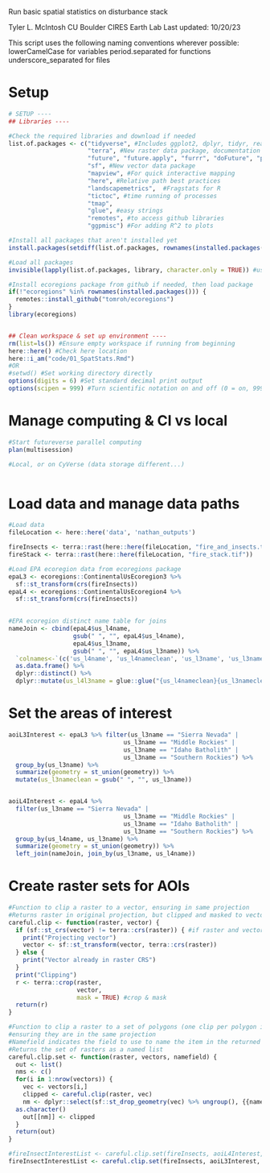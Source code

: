 Run basic spatial statistics on disturbance stack

Tyler L. McIntosh
CU Boulder CIRES Earth Lab
Last updated: 10/20/23

This script uses the following naming conventions wherever possible:
 lowerCamelCase for variables
 period.separated for functions
 underscore_separated for files

# Setup

```r
# SETUP ----
## Libraries ----

#Check the required libraries and download if needed
list.of.packages <- c("tidyverse", #Includes ggplot2, dplyr, tidyr, readr, purrr, tibble, stringr, forcats
                      "terra", #New raster data package, documentation pdf here: https://cran.r-project.org/web/packages/terra/terra.pdf
                      "future", "future.apply", "furrr", "doFuture", "progressr", #Futureverse! https://www.futureverse.org/packages-overview.html; https://henrikbengtsson.github.io/course-stanford-futureverse-2023/
                      "sf", #New vector data package
                      "mapview", #For quick interactive mapping
                      "here", #Relative path best practices
                      "landscapemetrics",  #Fragstats for R
                      "tictoc", #time running of processes
                      "tmap",
                      "glue", #easy strings
                      "remotes", #to access github libraries
                      "ggpmisc") #For adding R^2 to plots

#Install all packages that aren't installed yet
install.packages(setdiff(list.of.packages, rownames(installed.packages())))

#Load all packages
invisible(lapply(list.of.packages, library, character.only = TRUE)) #use 'invisible' to prevent output being displayed

#Install ecoregions package from github if needed, then load package
if(!"ecoregions" %in% rownames(installed.packages())) {
  remotes::install_github("tomroh/ecoregions")
}
library(ecoregions)


## Clean workspace & set up environment ----
rm(list=ls()) #Ensure empty workspace if running from beginning
here::here() #Check here location
here::i_am("code/01_SpatStats.Rmd")
#OR
#setwd() #Set working directory directly
options(digits = 6) #Set standard decimal print output
options(scipen = 999) #Turn scientific notation on and off (0 = on, 999 = off)
```

# Manage computing & CI vs local

```r
#Start futureverse parallel computing
plan(multisession)

#Local, or on CyVerse (data storage different...)



```


# Load data and manage data paths

```r
#Load data
fileLocation <- here::here('data', 'nathan_outputs')

fireInsects <- terra::rast(here::here(fileLocation, "fire_and_insects.tif"))
fireStack <- terra::rast(here::here(fileLocation, "fire_stack.tif"))

#Load EPA ecoregion data from ecoregions package
epaL3 <- ecoregions::ContinentalUsEcoregion3 %>% 
  sf::st_transform(crs(fireInsects))
epaL4 <- ecoregions::ContinentalUsEcoregion4 %>% 
  sf::st_transform(crs(fireInsects))

  
#EPA ecoregion distinct name table for joins
nameJoin <- cbind(epaL4$us_l4name, 
                  gsub(" ", "", epaL4$us_l4name),
                  epaL4$us_l3name,
                  gsub(" ", "", epaL4$us_l3name)) %>% 
  `colnames<-`(c('us_l4name', 'us_l4nameclean', 'us_l3name', 'us_l3nameclean')) %>%
  as.data.frame() %>%
  dplyr::distinct() %>%
  dplyr::mutate(us_l4l3name = glue::glue("{us_l4nameclean}{us_l3nameclean}"))

```

# Set the areas of interest

```r
aoiL3Interest <- epaL3 %>% filter(us_l3name == "Sierra Nevada" | 
                                us_l3name == "Middle Rockies" | 
                                us_l3name == "Idaho Batholith" | 
                                us_l3name == "Southern Rockies") %>%
  group_by(us_l3name) %>%
  summarize(geometry = st_union(geometry)) %>%
  mutate(us_l3nameclean = gsub(" ", "", us_l3name))


aoiL4Interest <- epaL4 %>%
  filter(us_l3name == "Sierra Nevada" | 
                                us_l3name == "Middle Rockies" | 
                                us_l3name == "Idaho Batholith" | 
                                us_l3name == "Southern Rockies") %>%
  group_by(us_l4name, us_l3name) %>%
  summarize(geometry = st_union(geometry)) %>%
  left_join(nameJoin, join_by(us_l3name, us_l4name))

```

# Create raster sets for AOIs

```r
#Function to clip a raster to a vector, ensuring in same projection
#Returns raster in original projection, but clipped and masked to vector
careful.clip <- function(raster, vector) {
  if (sf::st_crs(vector) != terra::crs(raster)) { #if raster and vector aren't in same projection, change vector to match
    print("Projecting vector")
    vector <- sf::st_transform(vector, terra::crs(raster)) 
  } else {
    print("Vector already in raster CRS")
  }
  print("Clipping")
  r <- terra::crop(raster,
                   vector,
                   mask = TRUE) #crop & mask
  return(r)
}

#Function to clip a raster to a set of polygons (one clip per polygon in set),
#ensuring they are in the same projection
#Namefield indicates the field to use to name the item in the returned list (e.g. us_l3name)
#Returns the set of rasters as a named list 
careful.clip.set <- function(raster, vectors, namefield) {
  out <- list()
  nms <- c()
  for(i in 1:nrow(vectors)) {
    vec <- vectors[i,]
    clipped <- careful.clip(raster, vec)
    nm <- dplyr::select(sf::st_drop_geometry(vec) %>% ungroup(), {{namefield}}) %>%
  as.character()
    out[[nm]] <- clipped
  }
  return(out)
}

#fireInsectInterestList <- careful.clip.set(fireInsects, aoiL4Interest, us_l4l3name)
fireInsectInterestList <- careful.clip.set(fireInsects, aoiL3Interest, us_l3nameclean)



```

